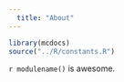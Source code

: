 ```yaml
---
  title: "About"
---
```

```r
library(mcdocs)
source("../R/constants.R")

```
  
`r modulename()` is awesome. 


